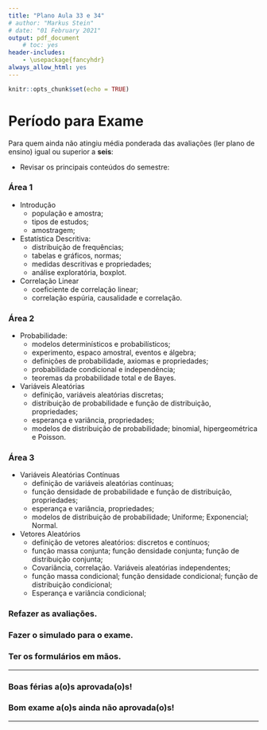 ```yaml
---
title: "Plano Aula 33 e 34"
# author: "Markus Stein"
# date: "01 February 2021"
output: pdf_document
    # toc: yes
header-includes:
    - \usepackage{fancyhdr}
always_allow_html: yes
---
```

\addtolength{\headheight}{1.0cm}
\pagestyle{fancyplain} 
\lhead{\includegraphics[height=1.5cm]{logoIME.png}}
\rhead{\includegraphics[height=1.5cm]{images.jpg}}
\chead{UNIVERSIDADE FEDERAL DO RIO GRANDE DO SUL \\
INSTITUTO DE MATEMÁTICA E ESTATÍSTICA \\
DEPARTAMENTO DE ESTATÍSTICA \\
\vspace{0.3cm}
MAT02214 - Estatística Geral 1 - 2022/2
}
\renewcommand{\headrulewidth}{0pt} 

```r
knitr::opts_chunk$set(echo = TRUE)
```

# Período para Exame

Para quem ainda não atingiu média ponderada das avaliações (ler plano de ensino) igual ou superior a **seis**:  

* Revisar os principais conteúdos do semestre:

### Área 1
* Introdução
    + população e amostra;
    + tipos de estudos;
    + amostragem;

* Estatística Descritiva:
    + distribuição de frequências;
    + tabelas e gráficos, normas;
    + medidas descritivas e propriedades;
    + análise exploratória, boxplot.

* Correlação Linear 
    + coeficiente de correlação linear;
    + correlação espúria, causalidade e correlação.

\vspace{1.0cm}

### Área 2
* Probabilidade:
    + modelos determinísticos e probabilísticos;
    + experimento, espaco amostral, eventos e álgebra;
    + definições de probabilidade, axiomas e propriedades;
    + probabilidade condicional e independência;
    + teoremas da probabilidade total e de Bayes.
    
* Variáveis Aleatórias
    + definição, variáveis aleatórias discretas;
    + distribuição de probabilidade e função de distribuição, propriedades;
    + esperança e variância, propriedades;
    + modelos de distribuição de probabilidade; binomial, hipergeométrica e Poisson.

\clearpage

### Área 3
* Variáveis Aleatórias Contínuas
    + definição de variáveis aleatórias contínuas;
    + função densidade de probabilidade e função de distribuição, propriedades;
    + esperança e variância, propriedades;
    + modelos de distribuição de probabilidade; Uniforme; Exponencial; Normal.

* Vetores Aleatórios
    + definição de vetores aleatórios: discretos e contínuos;
    + função massa conjunta; função densidade conjunta; função de distribuição conjunta;
    + Covariância, correlação. Variáveis aleatórias independentes;
    + função massa condicional; função densidade condicional; função de distribuição condicional;
    + Esperança e variância condicional;

\vspace{1.0cm}

### Refazer as avaliações.

### Fazer o **simulado** para o exame.

### Ter os **formulários** em mãos.

\vspace{1.0cm}

***
### Boas férias a(o)s aprovada(o)s!
### Bom exame a(o)s ainda não aprovada(o)s!
***